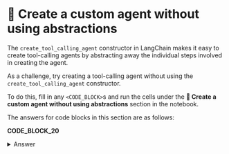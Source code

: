 # 🦸 Create a custom agent without using abstractions

The `create_tool_calling_agent` constructor in LangChain makes it easy to create tool-calling agents by abstracting away the individual steps involved in creating the agent.

As a challenge, try creating a tool-calling agent without using the `create_tool_calling_agent` constructor.

To do this, fill in any `<CODE_BLOCK>`s and run the cells under the **🦸 Create a custom agent without using abstractions** section in the notebook.

The answers for code blocks in this section are as follows:

**CODE_BLOCK_20**

<details>
<summary>Answer</summary>
<div>
```python
prompt = ChatPromptTemplate.from_messages(
    [
        ("system", system_message),
        ("human", "{input}"),
        MessagesPlaceholder("agent_scratchpad"),
    ]
)

llm_with_tools = llm.bind_tools(tools)

agent = (
    RunnablePassthrough.assign(
        agent_scratchpad=lambda x: format_to_tool_messages(x["intermediate_steps"])
    )
    | prompt
    | llm_with_tools
    | ToolsAgentOutputParser()
)

agent_executor = AgentExecutor(
    agent=agent, tools=tools, verbose=True, handle_parsing_errors=True
)
```
</div>
</details>
